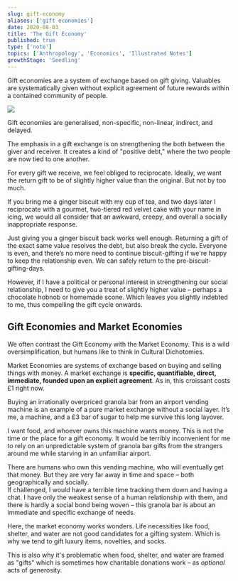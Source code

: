 ```yaml
---
slug: gift-economy
aliases: ['gift economies']
date: 2020-08-03
title: 'The Gift Economy'
published: true
type: ['note']
topics: ['Anthropology', 'Economics', 'Illustrated Notes']
growthStage: 'Seedling'
---
```


Gift economies are a system of exchange based on gift giving. Valuables are systematically given without explicit agreement of future rewards within a contained community of people.

<Image src="https://res.cloudinary.com/dg3gyk0gu/image/upload/v1589328834/maggieappleton.com/notes/gift-economy.jpg" />

Gift economies are generalised, non-specific, non-linear, indirect, and delayed.

The emphasis in a gift exchange is on strengthening the both between the giver and receiver. It creates a kind of "positive debt," where the two people are now tied to one another.

For every gift we receive, we feel obliged to reciprocate. Ideally, we want the return gift to be of slightly higher value than the original. But not by too much.  

If you bring me a ginger biscuit with my cup of tea, and two days later I reciprocate with a gourmet, two-tiered red velvet cake with your name in icing, we would all consider that an awkward, creepy, and overall a socially inappropriate response.

Just giving you a ginger biscuit back works well enough. Returning a gift of the exact same value resolves the debt, but also break the cycle. Everyone is even, and there’s no more need to continue biscuit-gifting if we're happy to keep the relationship even. We can safely return to the pre-biscuit-gifting-days.

However, if I have a political or personal interest in strengthening our social relationship, I need to give you a treat of slightly higher value – perhaps a chocolate hobnob or homemade scone. Which leaves you slightly indebted to me, thus compelling the gift cycle onwards.

## Gift Economies and Market Economies

We often contrast the Gift Economy with the Market Economy. This is a wild oversimplification, but humans like to think in Cultural Dichotomies. 

Market Economies are systems of exchange based on buying and selling things with money. A market exchange is **specific, quantifiable, direct, immediate, founded upon an explicit agreement**. As in, this croissant costs £1 right now.

Buying an irrationally overpriced granola bar from an airport vending machine is an example of a pure market exchange without a social layer. It’s me, a machine, and a £3 bar of sugar to help me survive this long layover.

I want food, and whoever owns this machine wants money. This is not the time or the place for a gift economy. It would be terribly inconvenient for me to rely on an unpredictable system of granola bar gifts from the strangers around me while starving in an unfamiliar airport.

There are humans who own this vending machine, who will eventually get that money. But they are very far away in time and space – both geographically and socially.  
If challenged, I would have a terrible time tracking them down and having a chat. I have only the weakest sense of a human relationship with them, and there is hardly a social bond being woven – this granola bar is about an immediate and specific exchange of needs.

Here, the market economy works wonders. Life necessities like food, shelter, and water are not good candidates for a gifting system. Which is why we tend to gift luxury items, novelties, and socks.

This is also why it's problematic when food, shelter, and water are framed as "gifts" which is sometimes how charitable donations work – as _optional_ acts of generosity.